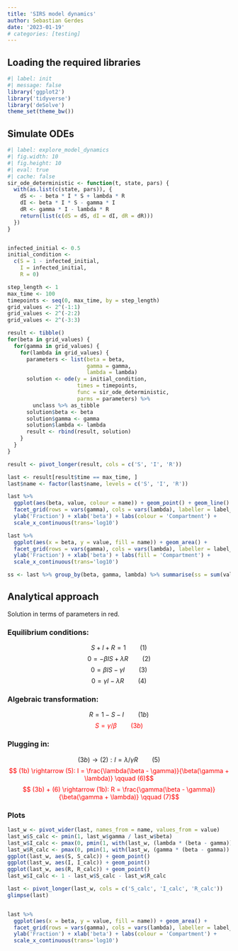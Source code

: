 ```yaml
---
title: 'SIRS model dynamics'
author: Sebastian Gerdes
date: '2023-01-19'
# categories: [testing]
---
```


## Loading the required libraries

```r
#| label: init
#| message: false
library('ggplot2')
library('tidyverse')
library('deSolve')
theme_set(theme_bw())
```

## Simulate ODEs
```r
#| label: explore_model_dynamics
#| fig.width: 10
#| fig.height: 10
#| eval: true
#| cache: false
sir_ode_deterministic <- function(t, state, pars) {
  with(as.list(c(state, pars)), {
    dS <- - beta * I * S + lambda * R
    dI <- beta * I * S - gamma * I
    dR <- gamma * I - lambda * R
    return(list(c(dS = dS, dI = dI, dR = dR)))
  }) 
}


infected_initial <- 0.5
initial_condition <- 
  c(S = 1 - infected_initial,
    I = infected_initial,
    R = 0)

step_length <- 1
max_time <- 100
timepoints <- seq(0, max_time, by = step_length)
grid_values <- 2^(-1:1)
grid_values <- 2^(-2:2)
grid_values <- 2^(-3:3)

result <- tibble()
for(beta in grid_values) {
  for(gamma in grid_values) {
    for(lambda in grid_values) {
      parameters <- list(beta = beta, 
                         gamma = gamma,
                         lambda = lambda)
      solution <- ode(y = initial_condition, 
                      times = timepoints,
                      func = sir_ode_deterministic,
                      parms = parameters) %>% 
        unclass %>% as_tibble
      solution$beta <- beta
      solution$gamma <- gamma
      solution$lambda <- lambda
      result <- rbind(result, solution)
    }
  }
}

result <- pivot_longer(result, cols = c('S', 'I', 'R'))

last <- result[result$time == max_time, ]
last$name <- factor(last$name, levels = c('S', 'I', 'R'))

last %>%
  ggplot(aes(beta, value, colour = name)) + geom_point() + geom_line() +
  facet_grid(rows = vars(gamma), cols = vars(lambda), labeller = label_both) +
  ylab('Fraction') + xlab('beta') + labs(colour = 'Compartment') +
  scale_x_continuous(trans='log10')

last %>%
  ggplot(aes(x = beta, y = value, fill = name)) + geom_area() +
  facet_grid(rows = vars(gamma), cols = vars(lambda), labeller = label_both) +
  ylab('Fraction') + xlab('beta') + labs(fill = 'Compartment') +
  scale_x_continuous(trans='log10')

ss <- last %>% group_by(beta, gamma, lambda) %>% summarise(ss = sum(value))

```

## Analytical approach

Solution in terms of parameters in red.

### Equilibrium conditions:

$$S + I + R = 1 \qquad (1)$$ $$0 = -\beta I S + \lambda R \qquad (2)$$ $$0 = \beta I S - \gamma I \qquad (3)$$ $$0 = \gamma I - \lambda R \qquad (4)$$

### Algebraic transformation:

$$ R = 1 - S - I \qquad (1b)$$ [ $$ S = \gamma / \beta \qquad (3b)$$ ]{style="color: red;"}

### Plugging in:

$$ (3b) \rightarrow (2): I = \lambda / \gamma R  \qquad (5)$$ [ $$ (1b) \rightarrow (5): I = \frac{\lambda(\beta - \gamma)}{\beta(\gamma + \lambda)} \qquad (6)$$ $$ (3b) + (6) \rightarrow (1b): R = \frac{\gamma(\beta - \gamma)}{\beta(\gamma + \lambda)} \qquad (7)$$ ]{style="color: red;"}

### Plots

```r
last_w <- pivot_wider(last, names_from = name, values_from = value)
last_w$S_calc <- pmin(1, last_w$gamma / last_w$beta)
last_w$I_calc <- pmax(0, pmin(1, with(last_w, (lambda * (beta - gamma))) / (beta * (gamma + lambda))))
last_w$R_calc <- pmax(0, pmin(1, with(last_w, (gamma * (beta - gamma)) / (beta * (gamma + lambda)))))
ggplot(last_w, aes(S, S_calc)) + geom_point()
ggplot(last_w, aes(I, I_calc)) + geom_point()
ggplot(last_w, aes(R, R_calc)) + geom_point()
last_w$I_calc <- 1 - last_w$S_calc - last_w$R_calc

last <- pivot_longer(last_w, cols = c('S_calc', 'I_calc', 'R_calc'))
glimpse(last)


last %>%
  ggplot(aes(x = beta, y = value, fill = name)) + geom_area() +
  facet_grid(rows = vars(gamma), cols = vars(lambda), labeller = label_both) +
  ylab('Fraction') + xlab('beta') + labs(colour = 'Compartment') +
  scale_x_continuous(trans='log10')

```
